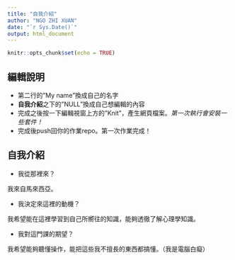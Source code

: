 ```yaml
---
title: "自我介紹"
author: "NGO ZHI XUAN"
date: "`r Sys.Date()`"
output: html_document
---
```


```r
knitr::opts_chunk$set(echo = TRUE)
```

## 編輯說明

- 第二行的"My name"換成自己的名字
- **自我介紹**之下的"NULL"換成自己想編輯的內容
- 完成之後按一下編輯視窗上方的"Knit"，產生網頁檔案。*第一次執行會安裝一些套件！*
- 完成後push回你的作業repo。第一次作業完成！

## 自我介紹

- 我從那裡來？ 

我來自馬來西亞。

- 我決定來這裡的動機？

我希望能在這裡學習到自己所嚮往的知識，能夠透徹了解心理學知識。

- 我對這門課的期望？

我希望能夠聽懂操作，能把這些我不擅長的東西都搞懂。（我是電腦白癡）
